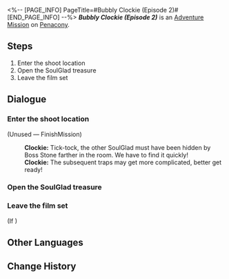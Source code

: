 <%-- [PAGE_INFO]
PageTitle=#Bubbly Clockie (Episode 2)#
[END_PAGE_INFO] --%>
{{Stub|Dialogue.}}
{{Mission Infobox
|id            = 8022126
|title         = ''Bubbly Clockie'' (Episode 2)
|image         = <!--Mission Bubbly Clockie (Episode 2).png-->
|type          = Adventure
|event_name    = 
|chapter       = 
|requirements  = {{subst:void|<!--Unknown: {"Type":"Manual"}-->}}
|summary       = <!--official mission summary from Fate's Atlas-->
|characters    = Clockie; Trailblazer
|startLocation = [[Penacony]] - [[''Bubbly Clockie'' (Episode 2)]]
|world         = Penacony
|area          = ''Bubbly Clockie'' (Episode 2)
|prev          = 
|next          = 
|rewards       = 
}}
'''''''Bubbly Clockie'' (Episode 2)''''' is an [[Adventure Mission]] on [[Penacony]].

==Steps==
# Enter the shoot location
# Open the SoulGlad treasure
# Leave the film set

<!--
==Gameplay Notes==

--><!--
==Trial Character==

-->
==Dialogue==
{{Stub Dialogue}}
===Enter the shoot location{{subst:void|<!--802212601-->}}===
{{Mission Description|type=adventure|location=''Bubbly Clockie'' (Episode 2)|Filming for ''Bubbly Clockie'' has started. Complete filming missions according to the goals!<br />The location has been set up. Head there to film.}}
{{Dialogue Start}}


;(Unused &mdash; FinishMission)

:'''Clockie:''' Tick-tock, the other SoulGlad must have been hidden by Boss Stone farther in the room. We have to find it quickly!
:'''Clockie:''' The subsequent traps may get more complicated, better get ready!
:{{tx}}
{{Dialogue End}}

===Open the SoulGlad treasure{{subst:void|<!--802212604-->}}===
{{Mission Description|type=adventure|location=''Bubbly Clockie'' (Episode 2)|update|Filming for ''Bubbly Clockie'' has started. Complete filming missions according to the goals!<br />You've found a treasure chest. Open it!}}
{{Dialogue Start}}

:{{tx}}
:{{tx}}
{{Dialogue End}}

===Leave the film set{{subst:void|<!--802212606-->}}===
{{Mission Description|type=adventure|location=''Bubbly Clockie'' (Episode 2)|update|Filming for ''Bubbly Clockie'' has concluded. Go show it to the client!}}
{{Dialogue Start}}
;(If {{cx}}{{subst:void|<!--{"$type":"RPG.GameCore.ByCheckFloorCustomBool","Name":{"Value":"Is_Frame_Interacted_03"},"TaskEnabled":true,"IsClientOnly":true}-->}})
{{Dialogue End}}

==Other Languages==
{{Other Languages
|en   = ''Bubbly Clockie'' (Episode 2)
|zhs  = 《爱汽水的钟表小子》第二集
|zht  = 《愛汽水的鐘錶小子》第二集
|ja   = 『ソーダ大好きクロックボーイ』第2話
|ko   = ≪소다수를 좋아하는 시계 소년≫ 제2부
|es   = Relojito, el fanático de la soda (Episodio 2)
|fr   = Chronou le fana de soda &mdash; Épisode&nbsp;2
|ru   = «Часик, любитель газировки» (Эпизод 2)
|th   = "เจ้าหนูนาฬิกาผู้รักโซดา" ตอนที่ 2
|vi   = Cậu Bé Đồng Hồ Thích Soda (Tập 2)
|de   = „Clockie liebt Limonade“: Folge 2
|id   = "Clockie Pecinta Soda" (Episode 2)
|pt   = "Relogin Borbulhante" (Episódio 2)
}}

==Change History==
{{Change History|2.2}}
